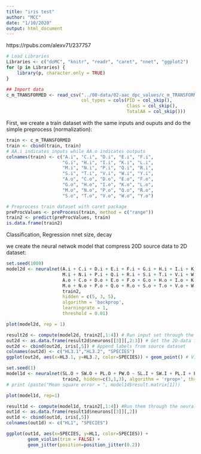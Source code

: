 ```yaml
---
title: "iris test"
author: "MCC"
date: "1/10/2020"
output: html_document
---
```


https://rpubs.com/alexv71/237757


```r
# Load Libraries
Libraries <- c("doMC", "knitr", "readr", "caret", "nnet", "ggplot2")
for (p in Libraries) {  
    library(p, character.only = TRUE)
}
```

```r
## Import data
c_m_TRANSFORMED <- read_csv("../00-data/02-aac_dpc_values/c_m_TRANSFORMED.csv",
                            col_types = cols(PID = col_skip(),
                                             Class = col_skip(),
                                             TotalAA = col_skip()))
```

First, we create a train dataset with the same inputs and ouputs and do the simple preprocess (normalization):
```r
train <- c_m_TRANSFORMED
train <- cbind(train, train)
# AA.i indicates inputs while AA.o indicates outputs
colnames(train) <- c("A.i", "C.i", "D.i", "E.i", "F.i", 
                     "G.i", "H.i", "I.i", "K.i", "L.i", 
                     "M.i", "N.i", "P.i", "Q.i", "R.i", 
                     "S.i", "T.i", "V.i", "W.i", "Y.i",
                     "A.o", "C.o", "D.o", "E.o", "F.o", 
                     "G.o", "H.o", "I.o", "K.o", "L.o", 
                     "M.o", "N.o", "P.o", "Q.o", "R.o", 
                     "S.o", "T.o", "V.o", "W.o", "Y.o")

# Preprocess train dataset with caret package
preProcValues <- preProcess(train, method = c("range"))
train2 <- predict(preProcValues, train)
is.data.frame(train2)
```

Classification, Regression	nnet	size, decay

we create the neural netwok model that compress 20D source data to 2D dataset:
```r
set.seed(1000)
model2d <- neuralnet(A.i + C.i + D.i + E.i + F.i + G.i + H.i + I.i + K.i + L.i +
                     M.i + N.i + P.i + Q.i + R.i + S.i + T.i + V.i + W.i + Y.i ~
                     A.o + C.o + D.o + E.o + F.o + G.o + H.o + I.o + K.o + L.o +
                     M.o + N.o + P.o + Q.o + R.o + S.o + T.o + V.o + W.o + Y.o,
                     train2, 
                     hidden = c(5, 3, 5), 
                     algorithm = 'backprop',
                     learningrate = 1,
                     threshold = 0.01)

plot(model2d, rep = 1)
```














```r
result2d <- compute(model2d, train2[,1:4]) # Run input set through the neural network
out2d <- as.data.frame(result2d$neurons[[3]][,2:3]) # Get the 2D-data from middle layer
out2d <- cbind(out2d, iris[,5]) # Append labels from source dataset
colnames(out2d) <- c("HL3.1","HL3.2", "SPECIES")
ggplot(out2d, aes(x=HL3.1, y=HL3.2, color=SPECIES)) + geom_point() # Visualize it

```

```r
set.seed(1)
model1d <- neuralnet(SL.O + SW.O + PL.O + PW.O ~ SL.I + SW.I + PL.I + PW.I, 
                     train2, hidden=c(3,1,3), algorithm = 'rprop+', threshold = 0.01)
# print (paste("Mean square error = ", model1d$result.matrix[1]))

plot(model1d, rep=1)
```

```r
result1d <- compute(model1d, train2[,1:4]) #Run them through the neural network
out1d <- as.data.frame(result1d$neurons[[3]][,2])
out1d <- cbind(out1d, iris[,5])
colnames(out1d) <- c("HL1", "SPECIES")

ggplot(out1d, aes(x=SPECIES, y=HL1, color=SPECIES)) +
        geom_violin(trim = FALSE) +
        geom_jitter(position=position_jitter(0.2))
```
























